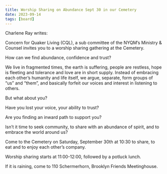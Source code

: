 ```yaml
---
title: Worship Sharing on Abundance Sept 30 in our Cemetery
date: 2023-09-14
tags: [board]
---
```


Charlene Ray writes:

Concern for Quaker Living (CQL), a sub committee of the NYQM’s Ministry & Counsel invites you to a worship sharing gathering at the Cemetery.

How can we find abundance, confidence and trust?

We live in fragmented times, the earth is suffering, people are restless, hope is fleeting and tolerance and love are in short supply. Instead of embracing each other’s humanity and life itself, we argue, separate, form groups of “us” and “them”, and basically forfeit our voices and interest in listening to others.

But what about you?

Have you lost your voice, your ability to trust?

Are you finding an inward path to support you?

Isn’t it time to seek community, to share with an abundance of spirit, and to embrace the world around us?

Come to the Cemetery on Saturday, September 30th at 10:30 to share, to eat and to enjoy each other’s company.

Worship sharing starts at 11:00-12:00, followed by a potluck lunch.

If it is raining, come to 110 Schermerhorn, Brooklyn Friends Meetinghouse.
